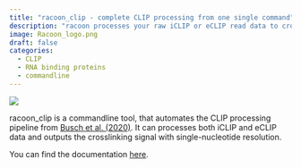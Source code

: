 ```yaml
---
title: "racoon_clip - complete CLIP processing from one single command"
description: "racoon processes your raw iCLIP or eCLIP read data to crosslinks with single nucleotide resolution."
image: Racoon_logo.png
draft: false
categories:
  - CLIP
  - RNA binding proteins
  - commandline
---
```


![](./FigureA-C.png) 

racoon_clip is a commandline tool, that automates the CLIP processing pipeline from [Busch et al. (2020)](https://www.sciencedirect.com/science/article/pii/S1046202318304948). It can processes both iCLIP and eCLIP data and outputs the crosslinking signal with single-nucleotide resolution.

You can find the documentation [here](https://racoon-clip.readthedocs.io/en/latest/).
